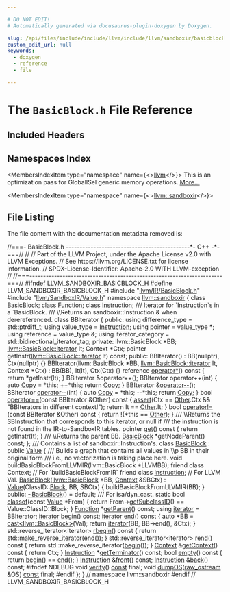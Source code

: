 ```yaml
---

# DO NOT EDIT!
# Automatically generated via docusaurus-plugin-doxygen by Doxygen.

slug: /api/files/include/include/llvm/include/llvm/sandboxir/basicblock-h
custom_edit_url: null
keywords:
  - doxygen
  - reference
  - file

---
```





# The `BasicBlock.h` File Reference

<DoxygenPage pluginConfig={pluginConfig}>



## Included Headers

<IncludesList>
<IncludesListItem
  filePath="llvm/IR/BasicBlock.h"
  permalink="/docs/api/files/include/include/llvm/include/llvm/ir/basicblock-h"
  isLocal="true" />
<IncludesListItem
  filePath="llvm/SandboxIR/Value.h"
  permalink="/docs/api/files/include/include/llvm/include/llvm/sandboxir/value-h"
  isLocal="true" />
</IncludesList>

## Namespaces Index

<MembersIndex>

<MembersIndexItem
  type="namespace"
  name={<><a href="/docs/api/namespaces/llvm">llvm</a></>}>
This is an optimization pass for GlobalISel generic memory operations. <a href="/docs/api/namespaces/llvm/#details">More...</a>
</MembersIndexItem>

<MembersIndexItem
  type="namespace"
  name={<><a href="/docs/api/namespaces/llvm/sandboxir">llvm::sandboxir</a></>}>
</MembersIndexItem>

</MembersIndex>


## File Listing

The file content with the documentation metadata removed is:

<ProgramListing>

<Link id="l00001" /><CodeLine lineNumber="1"><span class="doxyHighlightComment">//===- BasicBlock.h ---------------------------------------------&#42;- C++ -&#42;-===//</span></CodeLine>
<Link id="l00002" /><CodeLine lineNumber="2"><span class="doxyHighlightComment">//</span></CodeLine>
<Link id="l00003" /><CodeLine lineNumber="3"><span class="doxyHighlightComment">// Part of the LLVM Project, under the Apache License v2.0 with LLVM Exceptions.</span></CodeLine>
<Link id="l00004" /><CodeLine lineNumber="4"><span class="doxyHighlightComment">// See https://llvm.org/LICENSE.txt for license information.</span></CodeLine>
<Link id="l00005" /><CodeLine lineNumber="5"><span class="doxyHighlightComment">// SPDX-License-Identifier: Apache-2.0 WITH LLVM-exception</span></CodeLine>
<Link id="l00006" /><CodeLine lineNumber="6"><span class="doxyHighlightComment">//</span></CodeLine>
<Link id="l00007" /><CodeLine lineNumber="7"><span class="doxyHighlightComment">//===----------------------------------------------------------------------===//</span></CodeLine>
<Link id="l00008" /><CodeLine lineNumber="8"></CodeLine>
<Link id="l00009" /><CodeLine lineNumber="9"><span class="doxyHighlightPreprocessor">#ifndef LLVM&#95;SANDBOXIR&#95;BASICBLOCK&#95;H</span></CodeLine>
<Link id="l00010" /><CodeLine lineNumber="10"><span class="doxyHighlightPreprocessor">#define LLVM&#95;SANDBOXIR&#95;BASICBLOCK&#95;H</span></CodeLine>
<Link id="l00011" /><CodeLine lineNumber="11"></CodeLine>
<Link id="l00012" /><CodeLine lineNumber="12"><span class="doxyHighlightPreprocessor">#include &quot;<a href="/docs/api/files/include/include/llvm/include/llvm/ir/basicblock-h">llvm/IR/BasicBlock.h</a>&quot;</span></CodeLine>
<Link id="l00013" /><CodeLine lineNumber="13"><span class="doxyHighlightPreprocessor">#include &quot;<a href="/docs/api/files/include/include/llvm/include/llvm/sandboxir/value-h">llvm/SandboxIR/Value.h</a>&quot;</span></CodeLine>
<Link id="l00014" /><CodeLine lineNumber="14"></CodeLine>
<Link id="l00015" /><CodeLine lineNumber="15"><span class="doxyHighlightKeyword">namespace </span><span class="doxyHighlight"><a href="/docs/api/namespaces/llvm/sandboxir">llvm::sandboxir</a> &#123;</span></CodeLine>
<Link id="l00016" /><CodeLine lineNumber="16"></CodeLine>
<Link id="l00017" /><CodeLine lineNumber="17"><span class="doxyHighlightKeyword">class </span><span class="doxyHighlight"><a href="/docs/api/namespaces/llvm/sandboxir/#a60f87746e4945fda7ea3d5a983c9b62c">BasicBlock</a>;</span></CodeLine>
<Link id="l00018" /><CodeLine lineNumber="18"><span class="doxyHighlightKeyword">class </span><span class="doxyHighlight"><a href="/docs/api/classes/llvm/sandboxir/function">Function</a>;</span></CodeLine>
<Link id="l00019" /><CodeLine lineNumber="19"><span class="doxyHighlightKeyword">class </span><span class="doxyHighlight"><a href="/docs/api/classes/llvm/sandboxir/instruction">Instruction</a>;</span></CodeLine>
<Link id="l00020" /><CodeLine lineNumber="20"></CodeLine>
<Link id="l00021" /><CodeLine lineNumber="21"><span class="doxyHighlightComment">/// Iterator for &#96;Instruction&#96;s in a &#96;BasicBlock.</span></CodeLine>
<Link id="l00022" /><CodeLine lineNumber="22"><span class="doxyHighlightComment">/// \\Returns an sandboxir::Instruction &amp; when derereferenced.</span></CodeLine>
<Link id="l00023" /><CodeLine lineNumber="23"><span class="doxyHighlightKeyword">class </span><span class="doxyHighlight">BBIterator &#123;</span></CodeLine>
<Link id="l00024" /><CodeLine lineNumber="24"><span class="doxyHighlightKeyword">public</span><span class="doxyHighlight">:</span></CodeLine>
<Link id="l00025" /><CodeLine lineNumber="25"><span class="doxyHighlight">  </span><span class="doxyHighlightKeyword">using </span><span class="doxyHighlight">difference&#95;type = std::ptrdiff&#95;t;</span></CodeLine>
<Link id="l00026" /><CodeLine lineNumber="26"><span class="doxyHighlight">  </span><span class="doxyHighlightKeyword">using </span><span class="doxyHighlight">value&#95;type = <a href="/docs/api/namespaces/llvm/sandboxir/#a75d3582b0f0bc7a5123de92ada301e97">Instruction</a>;</span></CodeLine>
<Link id="l00027" /><CodeLine lineNumber="27"><span class="doxyHighlight">  </span><span class="doxyHighlightKeyword">using </span><span class="doxyHighlight">pointer = value&#95;type &#42;;</span></CodeLine>
<Link id="l00028" /><CodeLine lineNumber="28"><span class="doxyHighlight">  </span><span class="doxyHighlightKeyword">using </span><span class="doxyHighlight">reference = value&#95;type &amp;;</span></CodeLine>
<Link id="l00029" /><CodeLine lineNumber="29"><span class="doxyHighlight">  </span><span class="doxyHighlightKeyword">using </span><span class="doxyHighlight">iterator&#95;category = std::bidirectional&#95;iterator&#95;tag;</span></CodeLine>
<Link id="l00030" /><CodeLine lineNumber="30"></CodeLine>
<Link id="l00031" /><CodeLine lineNumber="31"><span class="doxyHighlightKeyword">private</span><span class="doxyHighlight">:</span></CodeLine>
<Link id="l00032" /><CodeLine lineNumber="32"><span class="doxyHighlight">  llvm::BasicBlock &#42;BB;</span></CodeLine>
<Link id="l00033" /><CodeLine lineNumber="33"><span class="doxyHighlight">  <a href="/docs/api/classes/llvm/basicblock/#a98c0a84a5dfa8bce341c829709f171e5">llvm::BasicBlock::iterator</a> It;</span></CodeLine>
<Link id="l00034" /><CodeLine lineNumber="34"><span class="doxyHighlight">  Context &#42;Ctx;</span></CodeLine>
<Link id="l00035" /><CodeLine lineNumber="35"><span class="doxyHighlight">  pointer getInstr(<a href="/docs/api/classes/llvm/basicblock/#a98c0a84a5dfa8bce341c829709f171e5">llvm::BasicBlock::iterator</a> It) </span><span class="doxyHighlightKeyword">const</span><span class="doxyHighlight">;</span></CodeLine>
<Link id="l00036" /><CodeLine lineNumber="36"></CodeLine>
<Link id="l00037" /><CodeLine lineNumber="37"><span class="doxyHighlightKeyword">public</span><span class="doxyHighlight">:</span></CodeLine>
<Link id="l00038" /><CodeLine lineNumber="38"><span class="doxyHighlight">  BBIterator() : BB(nullptr), Ctx(nullptr) &#123;&#125;</span></CodeLine>
<Link id="l00039" /><CodeLine lineNumber="39"><span class="doxyHighlight">  BBIterator(llvm::BasicBlock &#42;BB, <a href="/docs/api/classes/llvm/basicblock/#a98c0a84a5dfa8bce341c829709f171e5">llvm::BasicBlock::iterator</a> It, Context &#42;Ctx)</span></CodeLine>
<Link id="l00040" /><CodeLine lineNumber="40"><span class="doxyHighlight">      : BB(BB), It(It), Ctx(Ctx) &#123;&#125;</span></CodeLine>
<Link id="l00041" /><CodeLine lineNumber="41"><span class="doxyHighlight">  reference <a href="/docs/api/namespaces/llvm/#a2366b4a30c90d2207626fb717dfb778d">operator&#42;</a>()</span><span class="doxyHighlightKeyword"> const </span><span class="doxyHighlight">&#123; </span><span class="doxyHighlightKeywordFlow">return</span><span class="doxyHighlight"> &#42;getInstr(It); &#125;</span></CodeLine>
<Link id="l00042" /><CodeLine lineNumber="42"><span class="doxyHighlight">  BBIterator &amp;operator++();</span></CodeLine>
<Link id="l00043" /><CodeLine lineNumber="43"><span class="doxyHighlight">  BBIterator operator++(</span><span class="doxyHighlightKeywordType">int</span><span class="doxyHighlight">) &#123;</span></CodeLine>
<Link id="l00044" /><CodeLine lineNumber="44"><span class="doxyHighlight">    </span><span class="doxyHighlightKeyword">auto</span><span class="doxyHighlight"> <a href="/docs/api/namespaces/llvm/codeview/#ad37302702bbcf0028581d2655698c27aa5fb63579fc981698f97d55bfecb213ea">Copy</a> = &#42;</span><span class="doxyHighlightKeyword">this</span><span class="doxyHighlight">;</span></CodeLine>
<Link id="l00045" /><CodeLine lineNumber="45"><span class="doxyHighlight">    ++&#42;</span><span class="doxyHighlightKeyword">this</span><span class="doxyHighlight">;</span></CodeLine>
<Link id="l00046" /><CodeLine lineNumber="46"><span class="doxyHighlight">    </span><span class="doxyHighlightKeywordFlow">return</span><span class="doxyHighlight"> <a href="/docs/api/namespaces/llvm/codeview/#ad37302702bbcf0028581d2655698c27aa5fb63579fc981698f97d55bfecb213ea">Copy</a>;</span></CodeLine>
<Link id="l00047" /><CodeLine lineNumber="47"><span class="doxyHighlight">  &#125;</span></CodeLine>
<Link id="l00048" /><CodeLine lineNumber="48"><span class="doxyHighlight">  BBIterator &amp;<a href="/docs/api/namespaces/llvm/arm/#ad4df32046d01285be0fdb166956103be">operator--</a>();</span></CodeLine>
<Link id="l00049" /><CodeLine lineNumber="49"><span class="doxyHighlight">  BBIterator <a href="/docs/api/namespaces/llvm/arm/#ad4df32046d01285be0fdb166956103be">operator--</a>(</span><span class="doxyHighlightKeywordType">int</span><span class="doxyHighlight">) &#123;</span></CodeLine>
<Link id="l00050" /><CodeLine lineNumber="50"><span class="doxyHighlight">    </span><span class="doxyHighlightKeyword">auto</span><span class="doxyHighlight"> <a href="/docs/api/namespaces/llvm/codeview/#ad37302702bbcf0028581d2655698c27aa5fb63579fc981698f97d55bfecb213ea">Copy</a> = &#42;</span><span class="doxyHighlightKeyword">this</span><span class="doxyHighlight">;</span></CodeLine>
<Link id="l00051" /><CodeLine lineNumber="51"><span class="doxyHighlight">    --&#42;</span><span class="doxyHighlightKeyword">this</span><span class="doxyHighlight">;</span></CodeLine>
<Link id="l00052" /><CodeLine lineNumber="52"><span class="doxyHighlight">    </span><span class="doxyHighlightKeywordFlow">return</span><span class="doxyHighlight"> <a href="/docs/api/namespaces/llvm/codeview/#ad37302702bbcf0028581d2655698c27aa5fb63579fc981698f97d55bfecb213ea">Copy</a>;</span></CodeLine>
<Link id="l00053" /><CodeLine lineNumber="53"><span class="doxyHighlight">  &#125;</span></CodeLine>
<Link id="l00054" /><CodeLine lineNumber="54"><span class="doxyHighlight">  </span><span class="doxyHighlightKeywordType">bool</span><span class="doxyHighlight"> <a href="/docs/api/files/lib/lib/debuginfo/lib/debuginfo/gsym/mergedfunctionsinfo-cpp/#ad5db311411b09e79fcad62e7cee12e6b">operator==</a>(</span><span class="doxyHighlightKeyword">const</span><span class="doxyHighlight"> BBIterator &amp;Other)</span><span class="doxyHighlightKeyword"> const </span><span class="doxyHighlight">&#123;</span></CodeLine>
<Link id="l00055" /><CodeLine lineNumber="55"><span class="doxyHighlight">    <a href="/docs/api/files/lib/lib/target/lib/target/amdgpu/silowercontrolflow-cpp/#a4868c5d81c5ccc98c47aeab6244346a0">assert</a>(Ctx == <a href="/docs/api/namespaces/llvm/codeview/#a5998c3d968454cd19d6c0ba8e5331a14a6311ae17c1ee52b36e68aaf4ad066387">Other</a>.Ctx &amp;&amp; </span><span class="doxyHighlightStringLiteral">&quot;BBIterators in different context!&quot;</span><span class="doxyHighlight">);</span></CodeLine>
<Link id="l00056" /><CodeLine lineNumber="56"><span class="doxyHighlight">    </span><span class="doxyHighlightKeywordFlow">return</span><span class="doxyHighlight"> It == <a href="/docs/api/namespaces/llvm/codeview/#a5998c3d968454cd19d6c0ba8e5331a14a6311ae17c1ee52b36e68aaf4ad066387">Other</a>.It;</span></CodeLine>
<Link id="l00057" /><CodeLine lineNumber="57"><span class="doxyHighlight">  &#125;</span></CodeLine>
<Link id="l00058" /><CodeLine lineNumber="58"><span class="doxyHighlight">  </span><span class="doxyHighlightKeywordType">bool</span><span class="doxyHighlight"> <a href="/docs/api/namespaces/llvm/#a2f883c895f4d244f4ed56ed8a8c160c1">operator!=</a>(</span><span class="doxyHighlightKeyword">const</span><span class="doxyHighlight"> BBIterator &amp;Other)</span><span class="doxyHighlightKeyword"> const </span><span class="doxyHighlight">&#123; </span><span class="doxyHighlightKeywordFlow">return</span><span class="doxyHighlight"> !(&#42;</span><span class="doxyHighlightKeyword">this</span><span class="doxyHighlight"> == <a href="/docs/api/namespaces/llvm/codeview/#a5998c3d968454cd19d6c0ba8e5331a14a6311ae17c1ee52b36e68aaf4ad066387">Other</a>); &#125;</span></CodeLine>
<Link id="l00059" /><CodeLine lineNumber="59"><span class="doxyHighlightComment">  /// \\Returns the SBInstruction that corresponds to this iterator, or null if</span></CodeLine>
<Link id="l00060" /><CodeLine lineNumber="60"><span class="doxyHighlightComment">  /// the instruction is not found in the IR-to-SandboxIR tables.</span></CodeLine>
<Link id="l00061" /><CodeLine lineNumber="61"><span class="doxyHighlight">  pointer <a href="/docs/api/namespaces/llvm/#a73257f51950d9ea50955e3fb9c724a25">get</a>()</span><span class="doxyHighlightKeyword"> const </span><span class="doxyHighlight">&#123; </span><span class="doxyHighlightKeywordFlow">return</span><span class="doxyHighlight"> getInstr(It); &#125;</span></CodeLine>
<Link id="l00062" /><CodeLine lineNumber="62"><span class="doxyHighlightComment">  /// \\Returns the parent BB.</span></CodeLine>
<Link id="l00063" /><CodeLine lineNumber="63"><span class="doxyHighlight">  <a href="/docs/api/namespaces/llvm/isd/#a22ea9cec080dd5f4f47ba234c2f59110a8472e46f9e4db168c5610ecdfb05dbaf">BasicBlock</a> &#42;getNodeParent() </span><span class="doxyHighlightKeyword">const</span><span class="doxyHighlight">;</span></CodeLine>
<Link id="l00064" /><CodeLine lineNumber="64"><span class="doxyHighlight">&#125;;</span></CodeLine>
<Link id="l00065" /><CodeLine lineNumber="65"></CodeLine>
<Link id="l00066" /><CodeLine lineNumber="66"><span class="doxyHighlightComment">/// Contains a list of sandboxir::Instruction&#39;s.</span></CodeLine>
<Link id="l00067" /><CodeLine lineNumber="67"><span class="doxyHighlightKeyword">class </span><span class="doxyHighlight"><a href="/docs/api/namespaces/llvm/sandboxir/#a60f87746e4945fda7ea3d5a983c9b62c">BasicBlock</a> : </span><span class="doxyHighlightKeyword">public</span><span class="doxyHighlight"> <a href="/docs/api/classes/llvm/sandboxir/value">Value</a> &#123;</span></CodeLine>
<Link id="l00068" /><CodeLine lineNumber="68"><span class="doxyHighlightComment">  /// Builds a graph that contains all values in \\p BB in their original form</span></CodeLine>
<Link id="l00069" /><CodeLine lineNumber="69"><span class="doxyHighlightComment">  /// i.e., no vectorization is taking place here.</span></CodeLine>
<Link id="l00070" /><CodeLine lineNumber="70"><span class="doxyHighlight">  </span><span class="doxyHighlightKeywordType">void</span><span class="doxyHighlight"> buildBasicBlockFromLLVMIR(llvm::BasicBlock &#42;LLVMBB);</span></CodeLine>
<Link id="l00071" /><CodeLine lineNumber="71"><span class="doxyHighlight">  </span><span class="doxyHighlightKeyword">friend</span><span class="doxyHighlight"> </span><span class="doxyHighlightKeyword">class </span><span class="doxyHighlight">Context;     </span><span class="doxyHighlightComment">// For &#96;buildBasicBlockFromIR&#96;</span></CodeLine>
<Link id="l00072" /><CodeLine lineNumber="72" lineLink="/docs/api/namespaces/llvm/sandboxir/#a75d3582b0f0bc7a5123de92ada301e97"><span class="doxyHighlight">  </span><span class="doxyHighlightKeyword">friend</span><span class="doxyHighlight"> </span><span class="doxyHighlightKeyword">class </span><span class="doxyHighlight"><a href="/docs/api/classes/llvm/sandboxir/instruction">Instruction</a>; </span><span class="doxyHighlightComment">// For LLVM Val.</span></CodeLine>
<Link id="l00073" /><CodeLine lineNumber="73"></CodeLine>
<Link id="l00074" /><CodeLine lineNumber="74" lineLink="/docs/api/namespaces/llvm/sandboxir/#a60f87746e4945fda7ea3d5a983c9b62c"><span class="doxyHighlight">  <a href="/docs/api/namespaces/llvm/sandboxir/#a60f87746e4945fda7ea3d5a983c9b62c">BasicBlock</a>(<a href="/docs/api/classes/llvm/basicblock">llvm::BasicBlock</a> &#42;BB, <a href="/docs/api/classes/llvm/sandboxir/context">Context</a> &amp;SBCtx)</span></CodeLine>
<Link id="l00075" /><CodeLine lineNumber="75"><span class="doxyHighlight">      : <a href="/docs/api/classes/llvm/sandboxir/value">Value</a>(ClassID::<a href="/docs/api/namespaces/llvm/#a0e00fad9c34de40b1e31f3aa6f8e024cae1e4c8c9ccd9fc39c391da4bcd093fb2">Block</a>, BB, SBCtx) &#123;</span></CodeLine>
<Link id="l00076" /><CodeLine lineNumber="76"><span class="doxyHighlight">    buildBasicBlockFromLLVMIR(BB);</span></CodeLine>
<Link id="l00077" /><CodeLine lineNumber="77"><span class="doxyHighlight">  &#125;</span></CodeLine>
<Link id="l00078" /><CodeLine lineNumber="78"></CodeLine>
<Link id="l00079" /><CodeLine lineNumber="79"><span class="doxyHighlightKeyword">public</span><span class="doxyHighlight">:</span></CodeLine>
<Link id="l00080" /><CodeLine lineNumber="80" lineLink="/docs/api/namespaces/llvm/sandboxir/#a4fa2e264b8b61aea5f867af5a448fd7d"><span class="doxyHighlight">  <a href="/docs/api/namespaces/llvm/sandboxir/#a4fa2e264b8b61aea5f867af5a448fd7d">~BasicBlock</a>() = </span><span class="doxyHighlightKeywordFlow">default</span><span class="doxyHighlight">;</span></CodeLine>
<Link id="l00081" /><CodeLine lineNumber="81"><span class="doxyHighlightComment">  /// For isa/dyn&#95;cast.</span></CodeLine>
<Link id="l00082" /><CodeLine lineNumber="82" lineLink="/docs/api/namespaces/llvm/sandboxir/#a6fbc33daa780beb81b1ec2326cb716dc"><span class="doxyHighlight">  </span><span class="doxyHighlightKeyword">static</span><span class="doxyHighlight"> </span><span class="doxyHighlightKeywordType">bool</span><span class="doxyHighlight"> <a href="/docs/api/namespaces/llvm/sandboxir/#a6fbc33daa780beb81b1ec2326cb716dc">classof</a>(</span><span class="doxyHighlightKeyword">const</span><span class="doxyHighlight"> <a href="/docs/api/classes/llvm/sandboxir/value">Value</a> &#42;From) &#123;</span></CodeLine>
<Link id="l00083" /><CodeLine lineNumber="83"><span class="doxyHighlight">    </span><span class="doxyHighlightKeywordFlow">return</span><span class="doxyHighlight"> From-&gt;<a href="/docs/api/classes/llvm/sandboxir/value/#a27b9af008c6420f3340805e50297f9fb">getSubclassID</a>() == Value::ClassID::Block;</span></CodeLine>
<Link id="l00084" /><CodeLine lineNumber="84"><span class="doxyHighlight">  &#125;</span></CodeLine>
<Link id="l00085" /><CodeLine lineNumber="85" lineLink="/docs/api/namespaces/llvm/sandboxir/#a58a3e00f38db391e38a165784cbdd252"><span class="doxyHighlight">  <a href="/docs/api/classes/llvm/sandboxir/function">Function</a> &#42;<a href="/docs/api/namespaces/llvm/sandboxir/#a58a3e00f38db391e38a165784cbdd252">getParent</a>() </span><span class="doxyHighlightKeyword">const</span><span class="doxyHighlight">;</span></CodeLine>
<Link id="l00086" /><CodeLine lineNumber="86" lineLink="/docs/api/namespaces/llvm/sandboxir/#a7f5af8c1ba2e11773efdbf7b6bc0d4e8"><span class="doxyHighlight">  </span><span class="doxyHighlightKeyword">using </span><span class="doxyHighlight"><a href="/docs/api/namespaces/llvm/sandboxir/#a7f5af8c1ba2e11773efdbf7b6bc0d4e8">iterator</a> = BBIterator;</span></CodeLine>
<Link id="l00087" /><CodeLine lineNumber="87" lineLink="/docs/api/namespaces/llvm/sandboxir/#a2fdb10193ae65fe59b4d8df288044864"><span class="doxyHighlight">  <a href="/docs/api/namespaces/llvm/sandboxir/#a7f5af8c1ba2e11773efdbf7b6bc0d4e8">iterator</a> <a href="/docs/api/namespaces/llvm/sandboxir/#a2fdb10193ae65fe59b4d8df288044864">begin</a>() </span><span class="doxyHighlightKeyword">const</span><span class="doxyHighlight">;</span></CodeLine>
<Link id="l00088" /><CodeLine lineNumber="88" lineLink="/docs/api/namespaces/llvm/sandboxir/#a64ac61287490361f2183faf1d7639ee9"><span class="doxyHighlight">  <a href="/docs/api/namespaces/llvm/sandboxir/#a7f5af8c1ba2e11773efdbf7b6bc0d4e8">iterator</a> <a href="/docs/api/namespaces/llvm/sandboxir/#a64ac61287490361f2183faf1d7639ee9">end</a>()</span><span class="doxyHighlightKeyword"> const </span><span class="doxyHighlight">&#123;</span></CodeLine>
<Link id="l00089" /><CodeLine lineNumber="89"><span class="doxyHighlight">    </span><span class="doxyHighlightKeyword">auto</span><span class="doxyHighlight"> &#42;BB = <a href="/docs/api/namespaces/llvm/#ac4fc845f5ed92de63cd4474f128f5fc5">cast&lt;llvm::BasicBlock&gt;</a>(Val);</span></CodeLine>
<Link id="l00090" /><CodeLine lineNumber="90"><span class="doxyHighlight">    </span><span class="doxyHighlightKeywordFlow">return</span><span class="doxyHighlight"> <a href="/docs/api/namespaces/llvm/sandboxir/#a7f5af8c1ba2e11773efdbf7b6bc0d4e8">iterator</a>(BB, BB-&gt;end(), &amp;Ctx);</span></CodeLine>
<Link id="l00091" /><CodeLine lineNumber="91"><span class="doxyHighlight">  &#125;</span></CodeLine>
<Link id="l00092" /><CodeLine lineNumber="92" lineLink="/docs/api/namespaces/llvm/sandboxir/#a4488d662ff2d89f6e26e128569eb818a"><span class="doxyHighlight">  std::reverse&#95;iterator&lt;iterator&gt; <a href="/docs/api/namespaces/llvm/sandboxir/#a4488d662ff2d89f6e26e128569eb818a">rbegin</a>()</span><span class="doxyHighlightKeyword"> const </span><span class="doxyHighlight">&#123;</span></CodeLine>
<Link id="l00093" /><CodeLine lineNumber="93"><span class="doxyHighlight">    </span><span class="doxyHighlightKeywordFlow">return</span><span class="doxyHighlight"> std::make&#95;reverse&#95;iterator(<a href="/docs/api/namespaces/llvm/sandboxir/#a64ac61287490361f2183faf1d7639ee9">end</a>());</span></CodeLine>
<Link id="l00094" /><CodeLine lineNumber="94"><span class="doxyHighlight">  &#125;</span></CodeLine>
<Link id="l00095" /><CodeLine lineNumber="95" lineLink="/docs/api/namespaces/llvm/sandboxir/#aa486e62b94b010c0338242cc29abe831"><span class="doxyHighlight">  std::reverse&#95;iterator&lt;iterator&gt; <a href="/docs/api/namespaces/llvm/sandboxir/#aa486e62b94b010c0338242cc29abe831">rend</a>()</span><span class="doxyHighlightKeyword"> const </span><span class="doxyHighlight">&#123;</span></CodeLine>
<Link id="l00096" /><CodeLine lineNumber="96"><span class="doxyHighlight">    </span><span class="doxyHighlightKeywordFlow">return</span><span class="doxyHighlight"> std::make&#95;reverse&#95;iterator(<a href="/docs/api/namespaces/llvm/sandboxir/#a2fdb10193ae65fe59b4d8df288044864">begin</a>());</span></CodeLine>
<Link id="l00097" /><CodeLine lineNumber="97"><span class="doxyHighlight">  &#125;</span></CodeLine>
<Link id="l00098" /><CodeLine lineNumber="98" lineLink="/docs/api/namespaces/llvm/sandboxir/#a16ef7ef1c4bb934e4d6f5dbd6e5fef6f"><span class="doxyHighlight">  <a href="/docs/api/classes/llvm/sandboxir/context">Context</a> &amp;<a href="/docs/api/namespaces/llvm/sandboxir/#a16ef7ef1c4bb934e4d6f5dbd6e5fef6f">getContext</a>()</span><span class="doxyHighlightKeyword"> const </span><span class="doxyHighlight">&#123; </span><span class="doxyHighlightKeywordFlow">return</span><span class="doxyHighlight"> Ctx; &#125;</span></CodeLine>
<Link id="l00099" /><CodeLine lineNumber="99" lineLink="/docs/api/namespaces/llvm/sandboxir/#aeb5c43906a2888b20c99f839b985e4b9"><span class="doxyHighlight">  <a href="/docs/api/classes/llvm/sandboxir/instruction">Instruction</a> &#42;<a href="/docs/api/namespaces/llvm/sandboxir/#aeb5c43906a2888b20c99f839b985e4b9">getTerminator</a>() </span><span class="doxyHighlightKeyword">const</span><span class="doxyHighlight">;</span></CodeLine>
<Link id="l00100" /><CodeLine lineNumber="100" lineLink="/docs/api/namespaces/llvm/sandboxir/#a0e9cf49b789ff0825ffea99d23afd013"><span class="doxyHighlight">  </span><span class="doxyHighlightKeywordType">bool</span><span class="doxyHighlight"> <a href="/docs/api/namespaces/llvm/sandboxir/#a0e9cf49b789ff0825ffea99d23afd013">empty</a>()</span><span class="doxyHighlightKeyword"> const </span><span class="doxyHighlight">&#123; </span><span class="doxyHighlightKeywordFlow">return</span><span class="doxyHighlight"> <a href="/docs/api/namespaces/llvm/sandboxir/#a2fdb10193ae65fe59b4d8df288044864">begin</a>() == <a href="/docs/api/namespaces/llvm/sandboxir/#a64ac61287490361f2183faf1d7639ee9">end</a>(); &#125;</span></CodeLine>
<Link id="l00101" /><CodeLine lineNumber="101" lineLink="/docs/api/namespaces/llvm/sandboxir/#a64f3c8ba33de2ea77b1e18b9adec3735"><span class="doxyHighlight">  <a href="/docs/api/classes/llvm/sandboxir/instruction">Instruction</a> &amp;<a href="/docs/api/namespaces/llvm/sandboxir/#a64f3c8ba33de2ea77b1e18b9adec3735">front</a>() </span><span class="doxyHighlightKeyword">const</span><span class="doxyHighlight">;</span></CodeLine>
<Link id="l00102" /><CodeLine lineNumber="102" lineLink="/docs/api/namespaces/llvm/sandboxir/#ac987c71f858c58eb41d44f0288e6d544"><span class="doxyHighlight">  <a href="/docs/api/classes/llvm/sandboxir/instruction">Instruction</a> &amp;<a href="/docs/api/namespaces/llvm/sandboxir/#ac987c71f858c58eb41d44f0288e6d544">back</a>() </span><span class="doxyHighlightKeyword">const</span><span class="doxyHighlight">;</span></CodeLine>
<Link id="l00103" /><CodeLine lineNumber="103"></CodeLine>
<Link id="l00104" /><CodeLine lineNumber="104"><span class="doxyHighlightPreprocessor">#ifndef NDEBUG</span></CodeLine>
<Link id="l00105" /><CodeLine lineNumber="105" lineLink="/docs/api/namespaces/llvm/sandboxir/#ab39f6204e12520524b61f0b8df84360e"><span class="doxyHighlight">  </span><span class="doxyHighlightKeywordType">void</span><span class="doxyHighlight"> <a href="/docs/api/namespaces/llvm/sandboxir/#ab39f6204e12520524b61f0b8df84360e">verify</a>() <a href="/docs/api/files/lib/lib/target/lib/target/aarch64/aarch64promoteconstant-cpp/#a90f8350fecae261c25be85d38b451bff">const</a> final;</span></CodeLine>
<Link id="l00106" /><CodeLine lineNumber="106" lineLink="/docs/api/namespaces/llvm/sandboxir/#aaf8e099af367077208606316ecceb9db"><span class="doxyHighlight">  </span><span class="doxyHighlightKeywordType">void</span><span class="doxyHighlight"> <a href="/docs/api/namespaces/llvm/sandboxir/#aaf8e099af367077208606316ecceb9db">dumpOS</a>(<a href="/docs/api/classes/llvm/raw-ostream">raw&#95;ostream</a> &amp;OS) <a href="/docs/api/files/lib/lib/target/lib/target/aarch64/aarch64promoteconstant-cpp/#a90f8350fecae261c25be85d38b451bff">const</a> final;</span></CodeLine>
<Link id="l00107" /><CodeLine lineNumber="107"><span class="doxyHighlightPreprocessor">#endif</span></CodeLine>
<Link id="l00108" /><CodeLine lineNumber="108"><span class="doxyHighlight">&#125;;</span></CodeLine>
<Link id="l00109" /><CodeLine lineNumber="109"></CodeLine>
<Link id="l00110" /><CodeLine lineNumber="110"><span class="doxyHighlight">&#125; </span><span class="doxyHighlightComment">// namespace llvm::sandboxir</span></CodeLine>
<Link id="l00111" /><CodeLine lineNumber="111"></CodeLine>
<Link id="l00112" /><CodeLine lineNumber="112"><span class="doxyHighlightPreprocessor">#endif </span><span class="doxyHighlightComment">// LLVM&#95;SANDBOXIR&#95;BASICBLOCK&#95;H</span></CodeLine>

</ProgramListing>


</DoxygenPage>
